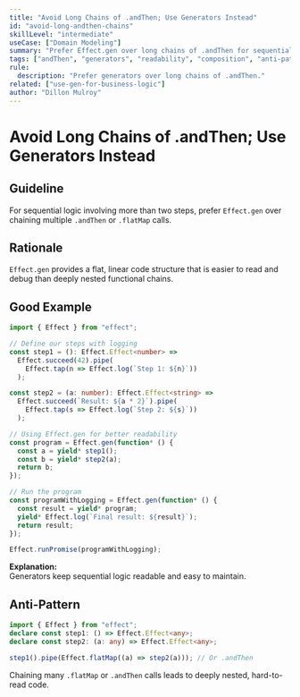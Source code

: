 ```yaml
---
title: "Avoid Long Chains of .andThen; Use Generators Instead"
id: "avoid-long-andthen-chains"
skillLevel: "intermediate"
useCase: ["Domain Modeling"]
summary: "Prefer Effect.gen over long chains of .andThen for sequential logic to improve readability and maintainability."
tags: ["andThen", "generators", "readability", "composition", "anti-pattern"]
rule:
  description: "Prefer generators over long chains of .andThen."
related: ["use-gen-for-business-logic"]
author: "Dillon Mulroy"
---
```


# Avoid Long Chains of .andThen; Use Generators Instead

## Guideline

For sequential logic involving more than two steps, prefer `Effect.gen` over
chaining multiple `.andThen` or `.flatMap` calls.

## Rationale

`Effect.gen` provides a flat, linear code structure that is easier to read and
debug than deeply nested functional chains.

## Good Example

```typescript
import { Effect } from "effect";

// Define our steps with logging
const step1 = (): Effect.Effect<number> =>
  Effect.succeed(42).pipe(
    Effect.tap(n => Effect.log(`Step 1: ${n}`))
  );

const step2 = (a: number): Effect.Effect<string> =>
  Effect.succeed(`Result: ${a * 2}`).pipe(
    Effect.tap(s => Effect.log(`Step 2: ${s}`))
  );

// Using Effect.gen for better readability
const program = Effect.gen(function* () {
  const a = yield* step1();
  const b = yield* step2(a);
  return b;
});

// Run the program
const programWithLogging = Effect.gen(function* () {
  const result = yield* program;
  yield* Effect.log(`Final result: ${result}`);
  return result;
});

Effect.runPromise(programWithLogging);
```

**Explanation:**  
Generators keep sequential logic readable and easy to maintain.

## Anti-Pattern

```typescript
import { Effect } from "effect";
declare const step1: () => Effect.Effect<any>;
declare const step2: (a: any) => Effect.Effect<any>;

step1().pipe(Effect.flatMap((a) => step2(a))); // Or .andThen
```

Chaining many `.flatMap` or `.andThen` calls leads to deeply nested,
hard-to-read code.

